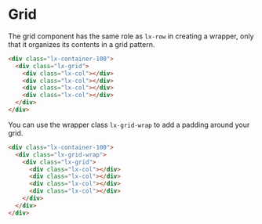# Grid

The grid component has the same role as `lx-row` in creating a wrapper, only that it organizes its contents in a grid pattern.

```html
<div class="lx-container-100">
  <div class="lx-grid">
    <div class="lx-col"></div>
    <div class="lx-col"></div>
    <div class="lx-col"></div>
    <div class="lx-col"></div>
  </div>
</div>
```

<div className="lx-container-100">
  <div className="lx-grid" style={{ marginBottom: "1em" }}>
    <div className="lx-col" style={{
      padding: "1em",
      backgroundColor: "rgb(31,31,31)"
    }}></div>
    <div className="lx-col" style={{
      padding: "1em",
      backgroundColor: "rgb(31,31,31)"
    }}></div>
    <div className="lx-col" style={{
      padding: "1em",
      backgroundColor: "rgb(31,31,31)"
    }}></div>
    <div className="lx-col" style={{
      padding: "1em",
      backgroundColor: "rgb(31,31,31)"
    }}></div>
  </div>
</div>

You can use the wrapper class `lx-grid-wrap` to add a padding around your grid.

```html
<div class="lx-container-100">
  <div class="lx-grid-wrap">
    <div class="lx-grid">
      <div class="lx-col"></div>
      <div class="lx-col"></div>
      <div class="lx-col"></div>
      <div class="lx-col"></div>
    </div>
  </div>
</div>
```

<div className="lx-container-100">
  <div className="lx-grid-wrap" style={{
    backgroundColor: "rgb(45,45,45)"
  }}>
    <div className="lx-grid">
      <div className="lx-col" style={{
        padding: "1em",
        backgroundColor: "rgb(31,31,31)"
      }}></div>
      <div className="lx-col" style={{
        padding: "1em",
        backgroundColor: "rgb(31,31,31)"
      }}></div>
      <div className="lx-col" style={{
        padding: "1em",
        backgroundColor: "rgb(31,31,31)"
      }}></div>
      <div className="lx-col" style={{
        padding: "1em",
        backgroundColor: "rgb(31,31,31)"
      }}></div>
    </div>
  </div>
</div>